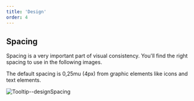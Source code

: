 ```yaml
---
title: 'Design'
order: 4
---
```


## Spacing

Spacing is a very important part of visual consistency. You'll find the right spacing to use in the following images.

The default spacing is 0,25mu (4px) from graphic elements like icons and text elements.

![Tooltip--designSpacing](Tooltip--designSpacing.png)

